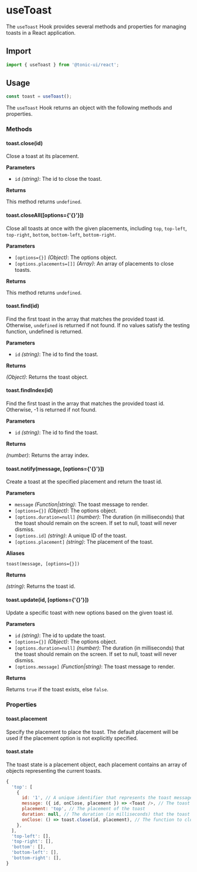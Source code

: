 # useToast

The `useToast` Hook provides several methods and properties for managing toasts in a React application.

## Import

```js
import { useToast } from '@tonic-ui/react';
```

## Usage

```js
const toast = useToast();
```

The `useToast` Hook returns an object with the following methods and properties.

### Methods

#### toast.close(id)

Close a toast at its placement.

**Parameters**

* `id` *(string)*: The id to close the toast.

**Returns**

This method returns `undefined`.

#### toast.closeAll([options={'{}'}])

Close all toasts at once with the given placements, including `top`, `top-left`, `top-right`, `bottom`, `bottom-left`, `bottom-right`.

**Parameters**

* `[options={}]` *(Object)*: The options object.
* `[options.placements=[]]` *(Array)*: An array of placements to close toasts.

**Returns**

This method returns `undefined`.

#### toast.find(id)

Find the first toast in the array that matches the provided toast id. Otherwise, `undefined` is returned if not found.
If no values satisfy the testing function, undefined is returned.

**Parameters**

* `id` *(string)*: The id to find the toast.

**Returns**

*(Object)*: Returns the toast object.

#### toast.findIndex(id)

Find the first toast in the array that matches the provided toast id. Otherwise, -1 is returned if not found.

**Parameters**

* `id` *(string)*: The id to find the toast.

**Returns**

*(number)*: Returns the array index.

#### toast.notify(message, [options={'{}'}])

Create a toast at the specified placement and return the toast id.

**Parameters**

* `message` *(Function|string)*: The toast message to render.
* `[options={}]` *(Object)*: The options object.
* `[options.duration=null]` *(number)*: The duration (in milliseconds) that the toast should remain on the screen. If set to null, toast will never dismiss.
* `[options.id]` *(string)*: A unique ID of the toast.
* `[options.placement]` *(string)*: The placement of the toast.

**Aliases**

`toast(message, [options={}])`

**Returns**

*(string)*: Returns the toast id.

#### toast.update(id, [options={'{}'}])

Update a specific toast with new options based on the given toast id.

**Parameters**

* `id` *(string)*: The id to update the toast.
* `[options={}]` *(Object)*: The options object.
* `[options.duration=null]` *(number)*: The duration (in milliseconds) that the toast should remain on the screen. If set to null, toast will never dismiss.
* `[options.message]` *(Function|string)*: The toast message to render.

**Returns**

Returns `true` if the toast exists, else `false`.

### Properties

#### toast.placement

Specify the placement to place the toast. The default placement will be used if the placement option is not explicitly specified.

#### toast.state

The toast state is a placement object, each placement contains an array of objects representing the current toasts.

```js
{
  'top': [
    {
      id: '1', // A unique identifier that represents the toast message
      message: ({ id, onClose, placement }) => <Toast />, // The toast message to render
      placement: 'top', // The placement of the toast
      duration: null, // The duration (in milliseconds) that the toast should remain on the screen. If set to null, toast will never dismiss.
      onClose: () => toast.close(id, placement), // The function to close the toast
    },
  ],
  'top-left': [],
  'top-right': [],
  'bottom': [],
  'bottom-left': [],
  'bottom-right': [],
}
```
